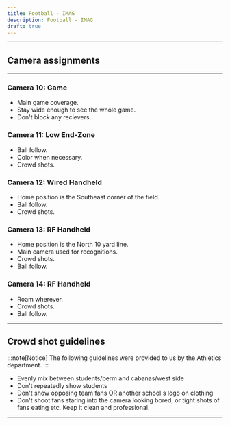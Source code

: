 ```yaml
---
title: Football - IMAG
description: Football - IMAG
draft: true
---
```



---
## Camera assignments
---
### Camera 10: Game
- Main game coverage.
- Stay wide enough to see the whole game.
- Don't block any recievers.

### Camera 11: Low End-Zone
- Ball follow.
- Color when necessary.
- Crowd shots.

### Camera 12: Wired Handheld
- Home position is the Southeast corner of the field.
- Ball follow.
- Crowd shots.

### Camera 13: RF Handheld
- Home position is the North 10 yard line.
- Main camera used for recognitions.
- Crowd shots.
- Ball follow.

### Camera 14: RF Handheld
- Roam wherever.
- Crowd shots.
- Ball follow.
---
## Crowd shot guidelines
:::note[Notice]
The following guidelines were provided to us by the Athletics department.
:::
- Evenly mix between students/berm and cabanas/west side
- Don't repeatedly show students
- Don't show opposing team fans OR another school's logo on clothing
- Don't shoot fans staring into the camera looking bored, or tight shots of fans eating etc. Keep it clean and professional.
---